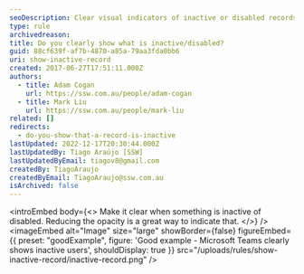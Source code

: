 ```yaml
---
seoDescription: Clear visual indicators of inactive or disabled records help prevent confusion and ensure a seamless user experience.
type: rule
archivedreason:
title: Do you clearly show what is inactive/disabled?
guid: 88cf639f-af7b-4870-a85a-79aa3fda0bb6
uri: show-inactive-record
created: 2017-06-27T17:51:11.000Z
authors:
  - title: Adam Cogan
    url: https://ssw.com.au/people/adam-cogan
  - title: Mark Liu
    url: https://ssw.com.au/people/mark-liu
related: []
redirects:
  - do-you-show-that-a-record-is-inactive
lastUpdated: 2022-12-17T20:30:44.000Z
lastUpdatedBy: Tiago Araújo [SSW]
lastUpdatedByEmail: tiagov8@gmail.com
createdBy: TiagoAraujo
createdByEmail: TiagoAraujo@ssw.com.au
isArchived: false
---
```


<introEmbed
  body={<>
Make it clear when something is inactive of disabled. Reducing the opacity is a great way to indicate that.
  </>}
/>
<imageEmbed
  alt="Image"
  size="large"
  showBorder={false}
  figureEmbed={{
    preset: "goodExample",
    figure: 'Good example - Microsoft Teams clearly shows inactive users',
    shouldDisplay: true
  }}
  src="/uploads/rules/show-inactive-record/inactive-record.png"
/>
